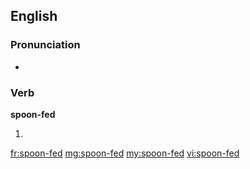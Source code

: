 ==English==

===Pronunciation===
* {{IPA|/spunˈfɛd/}}

===Verb===
'''spoon-fed'''

# {{past of|spoon-feed}}

[[fr:spoon-fed]]
[[mg:spoon-fed]]
[[my:spoon-fed]]
[[vi:spoon-fed]]